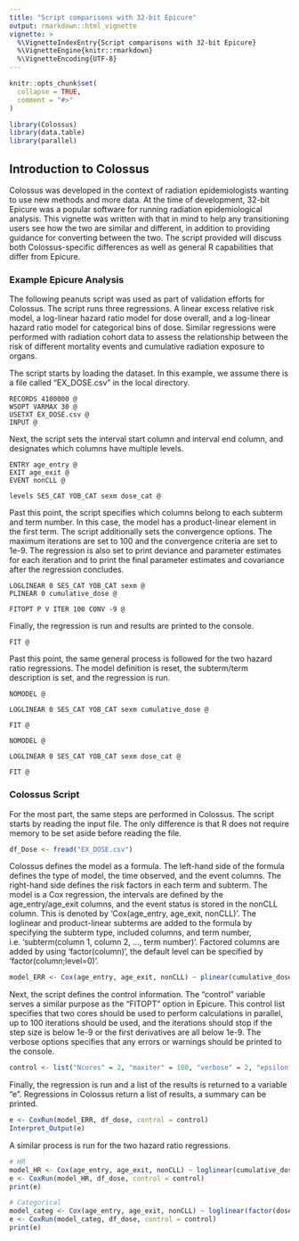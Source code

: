 ```yaml
---
title: "Script comparisons with 32-bit Epicure"
output: rmarkdown::html_vignette
vignette: >
  %\VignetteIndexEntry{Script comparisons with 32-bit Epicure}
  %\VignetteEngine{knitr::rmarkdown}
  %\VignetteEncoding{UTF-8}
---
```


```r
knitr::opts_chunk$set(
  collapse = TRUE,
  comment = "#>"
)
```

```r
library(Colossus)
library(data.table)
library(parallel)
```

## Introduction to Colossus

Colossus was developed in the context of radiation epidemiologists wanting to use new methods and more data. At the time of development, 32-bit Epicure was a popular software for running radiation epidemiological analysis. This vignette was written with that in mind to help any transitioning users see how the two are similar and different, in addition to providing guidance for converting between the two. The script provided will discuss both Colossus-specific differences as well as general R capabilities that differ from Epicure.

### Example Epicure Analysis
The following peanuts script was used as part of validation efforts for Colossus. The script runs three regressions. A linear excess relative risk model, a log-linear hazard ratio model for dose overall, and a log-linear hazard ratio model for categorical bins of dose. Similar regressions were performed with radiation cohort data to assess the relationship between the risk of different mortality events and cumulative radiation exposure to organs.

The script starts by loading the dataset. In this example, we assume there is a file called "EX_DOSE.csv" in the local directory.

```
RECORDS 4100000 @
WSOPT VARMAX 30 @
USETXT EX_DOSE.csv @
INPUT @
```

Next, the script sets the interval start column and interval end column, and designates which columns have multiple levels.

```
ENTRY age_entry @
EXIT age_exit @
EVENT nonCLL @

levels SES_CAT YOB_CAT sexm dose_cat @
```

Past this point, the script specifies which columns belong to each subterm and term number. In this case, the model has a product-linear element in the first term. The script additionally sets the convergence options. The maximum iterations are set to 100 and the convergence criteria are set to 1e-9. The regression is also set to print deviance and parameter estimates for each iteration and to print the final parameter estimates and covariance after the regression concludes.

```
LOGLINEAR 0 SES_CAT YOB_CAT sexm @
PLINEAR 0 cumulative_dose @

FITOPT P V ITER 100 CONV -9 @
```

Finally, the regression is run and results are printed to the console.

```
FIT @
```

Past this point, the same general process is followed for the two hazard ratio regressions. The model definition is reset, the subterm/term description is set, and the regression is run.

```
NOMODEL @

LOGLINEAR 0 SES_CAT YOB_CAT sexm cumulative_dose @

FIT @

NOMODEL @

LOGLINEAR 0 SES_CAT YOB_CAT sexm dose_cat @

FIT @
```
### Colossus Script

For the most part, the same steps are performed in Colossus. The script starts by reading the input file. The only difference is that R does not require memory to be set aside before reading the file.

```r
df_Dose <- fread("EX_DOSE.csv")
```

Colossus defines the model as a formula. The left-hand side of the formula defines the type of model, the time observed, and the event columns. The right-hand side defines the risk factors in each term and subterm. The model is a Cox regression, the intervals are defined by the age_entry/age_exit columns, and the event status is stored in the nonCLL column. This is denoted by 'Cox(age_entry, age_exit, nonCLL)'. The loglinear and product-linear subterms are added to the formula by specifying the subterm type, included columns, and term number, i.e. 'subterm(column 1, column 2, ..., term number)'. Factored columns are added by using 'factor(column)', the default level can be specified by 'factor(column;level=0)'.

```r
model_ERR <- Cox(age_entry, age_exit, nonCLL) ~ plinear(cumulative_dose, 0) + loglinear(factor(SES_CAT), factor(YOB_CAT), sexm)
```

Next, the script defines the control information. The "control" variable serves a similar purpose as the "FITOPT" option in Epicure. This control list specifies that two cores should be used to perform calculations in parallel, up to 100 iterations should be used, and the iterations should stop if the step size is below 1e-9 or the first derivatives are all below 1e-9. The verbose options specifies that any errors or warnings should be printed to the console.

```r
control <- list("Ncores" = 2, "maxiter" = 100, "verbose" = 2, "epsilon" = 1e-9, "der_epsilon" = 1e-9)
```

Finally, the regression is run and a list of the results is returned to a variable "e". Regressions in Colossus return a list of results, a summary can be printed.

```r
e <- CoxRun(model_ERR, df_dose, control = control)
Interpret_Output(e)
```

A similar process is run for the two hazard ratio regressions.

```r
# HR
model_HR <- Cox(age_entry, age_exit, nonCLL) ~ loglinear(cumulative_dose, factor(SES_CAT), factor(YOB_CAT), sexm)
e <- CoxRun(model_HR, df_dose, control = control)
print(e)

# Categorical
model_categ <- Cox(age_entry, age_exit, nonCLL) ~ loglinear(factor(dose_cat), factor(SES_CAT), factor(YOB_CAT), sexm)
e <- CoxRun(model_categ, df_dose, control = control)
print(e)
```

